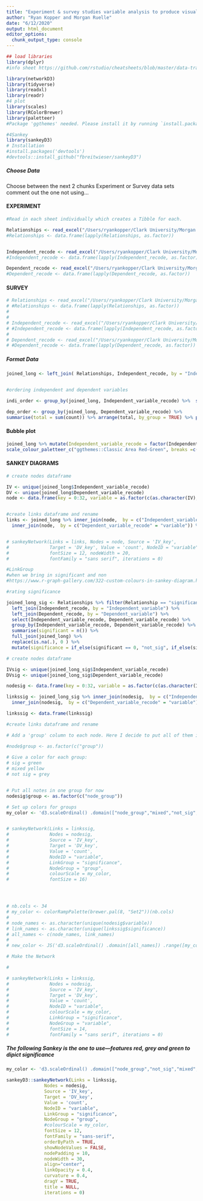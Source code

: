 ```yaml
---
title: "Experiment & survey studies variable analysis to produce visuals"
author: "Ryan Kopper and Morgan Ruelle"
date: "6/12/2020"
output: html_document
editor_options: 
  chunk_output_type: console
---
```


```r
## load libraries
library(dplyr)
#info sheet https://github.com/rstudio/cheatsheets/blob/master/data-transformation.pdf

library(networkD3)
library(tidyverse)
library(readxl)
library(readr)
#4 plot
library(scales)
library(RColorBrewer)
library(paletteer)
#Package 'ggthemes' needed. Please install it by running `install.packages('ggthemes')

#4Sankey
library(sankeyD3)
# Installation
#install.packages('devtools')
#devtools::install_github("fbreitwieser/sankeyD3")


```

##### Choose Data

Choose between the next 2 chunks Experiment or Survey data sets 
comment out the one not using...

#### EXPERIMENT

```r


#Read in each sheet individually which creates a Tibble for each.

Relationships <- read_excel("/Users/ryankopper/Clark University/Morgan Ruelle - Ryan Kopper Research/Push Pull Systematic Review/Experiment relationships 2020_06_17.xlsx", sheet = "Relationships")
#Relationships <- data.frame(lapply(Relationships, as.factor))


Independent_recode <- read_excel("/Users/ryankopper/Clark University/Morgan Ruelle - Ryan Kopper Research/Push Pull Systematic Review/Experiment relationships 2020_06_17.xlsx", sheet = "Independent recode")
#Independent_recode <- data.frame(lapply(Independent_recode, as.factor))

Dependent_recode <- read_excel("/Users/ryankopper/Clark University/Morgan Ruelle - Ryan Kopper Research/Push Pull Systematic Review/Experiment relationships 2020_06_17.xlsx", sheet = "Dependent recode")
#Dependent_recode <- data.frame(lapply(Dependent_recode, as.factor))

```

#### SURVEY

```r

# Relationships <- read_excel("/Users/ryankopper/Clark University/Morgan Ruelle - Ryan Kopper Research/Push Pull Systematic Review/Survey relationships 2020_05_19.xlsx", sheet = "Relationships")
# #Relationships <- data.frame(lapply(Relationships, as.factor))
# 
# 
# Independent_recode <- read_excel("/Users/ryankopper/Clark University/Morgan Ruelle - Ryan Kopper Research/Push Pull Systematic Review/Survey relationships 2020_05_19.xlsx", sheet = "Independent recode")
# #Independent_recode <- data.frame(lapply(Independent_recode, as.factor))
# 
# Dependent_recode <- read_excel("/Users/ryankopper/Clark University/Morgan Ruelle - Ryan Kopper Research/Push Pull Systematic Review/Survey relationships 2020_05_19.xlsx", sheet = "Dependent recode")
# #Dependent_recode <- data.frame(lapply(Dependent_recode, as.factor))
```

##### Format Data
```r

joined_long <- left_join( Relationships, Independent_recode, by = "Independent_variable") %>% left_join(Dependent_recode, by = "Dependent_variable") %>%  select(Title, Independent_variable_recode, Dependent_variable_recode) %>% distinct() %>% group_by(Independent_variable_recode, Dependent_variable_recode) %>% summarise(count = n()) 


#ordering independent and dependent variables

indi_order <- group_by(joined_long, Independent_variable_recode) %>%  summarise(total = sum(count)) %>% arrange(total, by_group = TRUE) %>% pull(Independent_variable_recode)

dep_order <- group_by(joined_long, Dependent_variable_recode) %>%
summarise(total = sum(count)) %>% arrange(total, by_group = TRUE) %>% pull(Dependent_variable_recode)


```

#### Bubble plot

```r

joined_long %>% mutate(Independent_variable_recode = factor(Independent_variable_recode,levels = indi_order), Dependent_variable_recode = factor(Dependent_variable_recode,levels = rev(dep_order))) %>% ggplot(aes(x = Dependent_variable_recode, y = Independent_variable_recode, color = count)) + geom_point(aes(size = count)) + theme_bw() + theme(axis.text.x = element_text(angle = 90, vjust = .5 ,  hjust = 1)) + scale_x_discrete(labels = label_wrap(20)) + scale_y_discrete(labels = label_wrap(30)) + guides(size = FALSE) + xlab("Dependent variable") + ylab("Independent variable")  +
scale_colour_paletteer_c("ggthemes::Classic Area Red-Green", breaks =c(9,7,5,3,1)) + scale_size_continuous(breaks = c(9,7,5,3,1)) + guides(color = guide_legend(title = "Number of\nstudies"), size = guide_legend(title = "Number of\nstudies")) 


```

#### SANKEY DIAGRAMS


```r
# create nodes dataframe

IV <- unique(joined_long$Independent_variable_recode)
DV <- unique(joined_long$Dependent_variable_recode)
node <- data.frame(key = 0:32, variable = as.factor(c(as.character(IV), as.character(DV))))


#create links dataframe and rename 
links <- joined_long %>% inner_join(node,  by = c("Independent_variable_recode" = "variable")) %>% rename(IV_key = key) %>% 
  inner_join(node,  by = c("Dependent_variable_recode" = "variable")) %>% rename(DV_key = key)


# sankeyNetwork(Links = links, Nodes = node, Source = 'IV_key', 
#               Target = 'DV_key', Value = 'count', NodeID = "variable", 
#               fontSize = 12, nodeWidth = 20, 
#               fontFamily = "sans serif", iterations = 0)


```

```r
#LinkGroup
#when we bring in significant and non
#https://www.r-graph-gallery.com/322-custom-colours-in-sankey-diagram.html    

#rating significance

joined_long_sig <- Relationships %>% filter(Relationship == "significant") %>%
  left_join(Independent_recode, by = "Independent_variable") %>%
  left_join(Dependent_recode, by = "Dependent_variable") %>%
  select(Independent_variable_recode, Dependent_variable_recode) %>%
  group_by(Independent_variable_recode, Dependent_variable_recode) %>%
  summarise(significant = n()) %>%
  full_join(joined_long) %>% 
  replace(is.na(.), 0 ) %>%
  mutate(significance = if_else(significant == 0, "not_sig", if_else(significant == count, "sig", "mixed")))

# create nodes dataframe

IVsig <- unique(joined_long_sig$Independent_variable_recode)
DVsig <- unique(joined_long_sig$Dependent_variable_recode)

nodesig <- data.frame(key = 0:32, variable = as.factor(c(as.character(IVsig), as.character(DVsig))))

linkssig <- joined_long_sig %>% inner_join(nodesig,  by = c("Independent_variable_recode" = "variable")) %>% rename(IV_key = key) %>% 
  inner_join(nodesig,  by = c("Dependent_variable_recode" = "variable")) %>% rename(DV_key = key)

linkssig <- data.frame(linkssig)
```


```r
#create links dataframe and rename 

# Add a 'group' column to each node. Here I decide to put all of them in the same group to make them grey

#node$group <- as.factor(c("group"))
 
# Give a color for each group:
# sig = green
# mixed yellow
# not sig = grey


# Put all notes in one group for now
nodesig$group <- as.factor(c("node_group"))

# Set up colors for groups
my_color <- 'd3.scaleOrdinal() .domain(["node_group","mixed","not_sig", "sig"]) .range(["tan", "lightgreen" , "lightgrey", "darkgreen"])'


# sankeyNetwork(Links = linkssig,
#               Nodes = nodesig,
#               Source = 'IV_key', 
#               Target = 'DV_key',
#               Value = 'count',
#               NodeID = "variable", 
#               LinkGroup = "significance",
#               NodeGroup = "group",
#               colourScale = my_color,
#               fontSize = 16)




# nb.cols <- 34
# my_color <- colorRampPalette(brewer.pal(8, "Set2"))(nb.cols)
# 
# node_names <- as.character(unique(nodesig$variable))
# link_names <- as.character(unique(linkssig$significance))
# all_names <- c(node_names, link_names)
# 
# new_color <- JS('d3.scaleOrdinal() .domain([all_names]) .range([my_color])')

# Make the Network

#

# sankeyNetwork(Links = linkssig,
#               Nodes = nodesig,
#               Source = 'IV_key', 
#               Target = 'DV_key',
#               Value = 'count',
#               NodeID = "variable", 
#               colourScale = my_color,
#               LinkGroup = "significance",
#               NodeGroup = "variable",
#               fontSize = 14,
#               fontFamily = "sans serif", iterations = 0)

```

##### The following Sankey is the one to use---features red, grey and green to dipict significance
```r

my_color <- 'd3.scaleOrdinal() .domain(["node_group","not_sig","mixed","sig"]) .range(["tan","red","dimgrey", "green"])'

sankeyD3::sankeyNetwork(Links = linkssig,
              Nodes = nodesig,
              Source = 'IV_key', 
              Target = 'DV_key',
              Value = 'count',
              NodeID = "variable", 
              LinkGroup = "significance",
              NodeGroup = "group",
              #colourScale = my_color,
              fontSize = 12,
              fontFamily = "sans-serif",
              orderByPath = TRUE,
              showNodeValues = FALSE,
              nodePadding = 10,
              nodeWidth = 30,
              align="center",
              linkOpacity = 0.4,
              curvature = 0.4,
              dragY = TRUE,
              title = NULL,
              iterations = 0)




```


